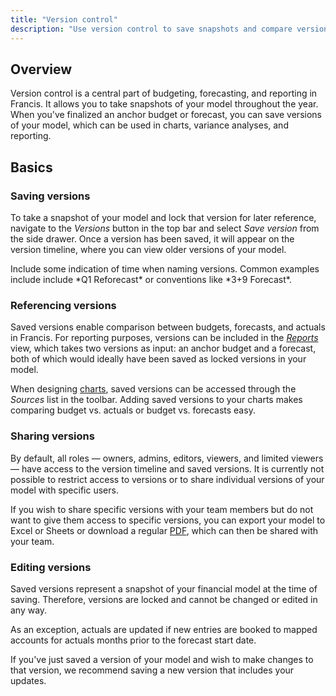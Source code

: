 ```yaml
---
title: "Version control"
description: "Use version control to save snapshots and compare versions in charts and reports."
---
```


## Overview

Version control is a central part of budgeting, forecasting, and reporting in Francis. It allows you to take snapshots of your model throughout the year. When you've finalized an anchor budget or forecast, you can save versions of your model, which can be used in charts, variance analyses, and reporting.

## Basics

### Saving versions

To take a snapshot of your model and lock that version for later reference, navigate to the *Versions* button in the top bar and select *Save version* from the side drawer. Once a version has been saved, it will appear on the version timeline, where you can view older versions of your model.

<Tip>
  Include some indication of time when naming versions. Common examples include include *Q1 Reforecast* or conventions like *3+9 Forecast*.
</Tip>

### Referencing versions

Saved versions enable comparison between budgets, forecasts, and actuals in Francis. For reporting purposes, versions can be included in the [*Reports*](/documentation/variance-analysis/three-column-report) view, which takes two versions as input: an anchor budget and a forecast, both of which would ideally have been saved as locked versions in your model.

When designing [charts](/documentation/reporting/charts), saved versions can be accessed through the *Sources* list in the toolbar. Adding saved versions to your charts makes comparing budget vs. actuals or budget vs. forecasts easy.

### Sharing versions

By default, all roles — owners, admins, editors, viewers, and limited viewers — have access to the version timeline and saved versions. It is currently not possible to restrict access to versions or to share individual versions of your model with specific users.&#x20;

If you wish to share specific versions with your team members but do not want to give them access to specific versions, you can export your model to Excel or Sheets or download a regular [PDF](/documentation/reporting/reports), which can then be shared with your team.

### Editing versions

Saved versions represent a snapshot of your financial model at the time of saving. Therefore, versions are locked and cannot be changed or edited in any way.&#x20;

As an exception, actuals are updated if new entries are booked to mapped accounts for actuals months prior to the forecast start date.

If you've just saved a version of your model and wish to make changes to that version, we recommend saving a new version that includes your updates.

## [](https://docs.francis.app/guides/documentation/version-control/versioning#basics)